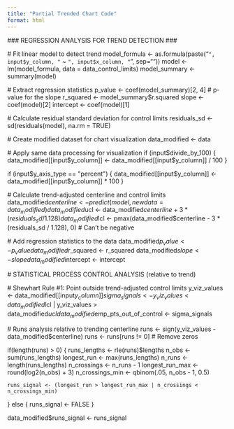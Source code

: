 ```yaml
---
title: "Partial Trended Chart Code"
format: html
---
```


 ### REGRESSION ANALYSIS FOR TREND DETECTION ###
  
  # Fit linear model to detect trend
  model_formula <- as.formula(paste("`", input$y_column, "` ~ `", input$x_column, "`", sep=""))
  model <- lm(model_formula, data = data_control_limits)
  model_summary <- summary(model)
  
  
  
  # Extract regression statistics
  p_value <- coef(model_summary)[2, 4]  # p-value for the slope
  r_squared <- model_summary$r.squared
  slope <- coef(model)[2]
  intercept <- coef(model)[1]
  
  
  
  # Calculate residual standard deviation for control limits
  residuals_sd <- sd(residuals(model), na.rm = TRUE)
  
  
  # Create modified dataset for chart visualization
  data_modified <- data


  # Apply same data processing for visualization
  if (input$divide_by_100) {
    data_modified[[input$y_column]] <- data_modified[[input$y_column]] / 100
  }
  
  if (input$y_axis_type == "percent") {
    data_modified[[input$y_column]] <- data_modified[[input$y_column]] * 100
  }
  
  
  
  # Calculate trend-adjusted centerline and control limits
  data_modified$centerline <- predict(model, newdata = data_modified)
  data_modified$ucl <- data_modified$centerline + 3 * (residuals_sd / 1.128)
  data_modified$lcl <- pmax(data_modified$centerline - 3 * (residuals_sd / 1.128), 0)  # Can't be negative
  
  
  
  # Add regression statistics to the data
  data_modified$p_value <- p_value
  data_modified$r_squared <- r_squared
  data_modified$slope <- slope
  data_modified$intercept <- intercept



  # STATISTICAL PROCESS CONTROL ANALYSIS (relative to trend)
  
  # Shewhart Rule #1: Point outside trend-adjusted control limits
  y_viz_values <- data_modified[[input$y_column]]
  sigma_signals <- y_viz_values < data_modified$lcl | y_viz_values > data_modified$ucl
  data_modified$emp_pts_out_of_control <- sigma_signals


  # Runs analysis relative to trending centerline
  runs <- sign(y_viz_values - data_modified$centerline)
  runs <- runs[runs != 0]  # Remove zeros
  
  
  if(length(runs) > 0) {
    runs_lengths <- rle(runs)$lengths
    n_obs <- sum(runs_lengths)
    longest_run <- max(runs_lengths)
    n_runs <- length(runs_lengths)
    n_crossings <- n_runs - 1
    longest_run_max <- round(log2(n_obs) + 3)
    n_crossings_min <- qbinom(.05, n_obs - 1, 0.5)
    
    
    
    runs_signal <- (longest_run > longest_run_max | n_crossings < n_crossings_min)
  } else {
    runs_signal <- FALSE
  }
  
  
  
  data_modified$runs_signal <- runs_signal
